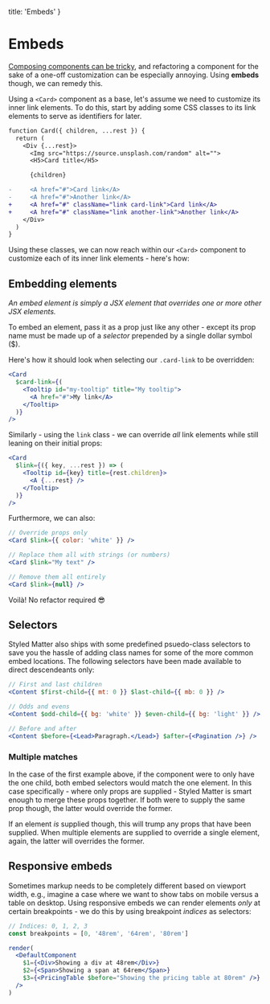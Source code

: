   title: 'Embeds'
}

# Embeds

[Composing components can be tricky](https://css-tricks.com/considerations-for-creating-a-card-component/), and refactoring a component for the sake of a one-off customization can be especially annoying. Using **embeds** though, we can remedy this.

Using a `<Card>` component as a base, let's assume we need to customize its inner link elements. To do this, start by adding some CSS classes to its link elements to serve as identifiers for later.

```diff
function Card({ children, ...rest }) {
  return (
    <Div {...rest}>
      <Img src="https://source.unsplash.com/random" alt="">
      <H5>Card title</H5>

      {children}

-     <A href="#">Card link</A>
-     <A href="#">Another link</A>
+     <A href="#" className="link card-link">Card link</A>
+     <A href="#" className="link another-link">Another link</A>
    </Div>
  )
}
```

Using these classes, we can now reach within our `<Card>` component to customize each of its inner link elements - here's how:

## Embedding elements

_An embed element is simply a JSX element that overrides one or more other JSX elements._

To embed an element, pass it as a prop just like any other - except its prop name must be made up of a _selector_ prepended by a single dollar symbol ($).

Here's how it should look when selecting our `.card-link` to be overridden:

```jsx
<Card
  $card-link={(
    <Tooltip id="my-tooltip" title="My tooltip">
      <A href="#">My link</A>
    </Tooltip>
  )}
/>
```

Similarly - using the `link` class - we can override _all_ link elements while still leaning on their initial props:

```jsx
<Card
  $link={({ key, ...rest }) => (
    <Tooltip id={key} title={rest.children}>
      <A {...rest} />
    </Tooltip>
  )}
/>
```

Furthermore, we can also:

```jsx
// Override props only
<Card $link={{ color: 'white' }} />

// Replace them all with strings (or numbers)
<Card $link="My text" />

// Remove them all entirely
<Card $link={null} />
```

Voilà! No refactor required 😎

## Selectors

Styled Matter also ships with some predefined psuedo-class selectors to save you the hassle of adding class names for some of the more common embed locations. The following selectors have been made available to direct descendeants only:

```jsx
// First and last children
<Content $first-child={{ mt: 0 }} $last-child={{ mb: 0 }} />

// Odds and evens
<Content $odd-child={{ bg: 'white' }} $even-child={{ bg: 'light' }} />

// Before and after
<Content $before={<Lead>Paragraph.</Lead>} $after={<Pagination />} />
```

### Multiple matches

In the case of the first example above, if the component were to only have the one child, both embed selectors would match the one element. In this case specifically - where only props are supplied - Styled Matter is smart enough to merge these props together. If both were to supply the same prop though, the latter would override the former.

If an element _is_ supplied though, this will trump any props that have been supplied. When multiple elements are supplied to override a single element, again, the latter will overrides the former.

## Responsive embeds

Sometimes markup needs to be completely different based on viewport width, e.g., imagine a case where we want to show tabs on mobile versus a table on desktop. Using responsive embeds we can render elements _only_ at certain breakpoints - we do this by using breakpoint _indices_ as selectors:

```jsx
// Indices: 0, 1, 2, 3
const breakpoints = [0, '48rem', '64rem', '80rem']

render(
  <DefaultComponent
    $1={<Div>Showing a div at 48rem</Div>}
    $2={<Span>Showing a span at 64rem</Span>}
    $3={<PricingTable $before="Showing the pricing table at 80rem" />}
  />
)
```
